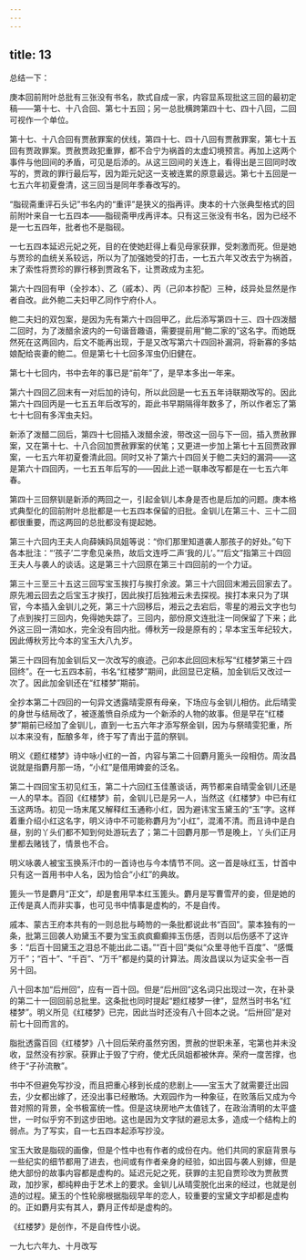 ```yaml
---
---
---
```

title: 13
---




总结一下：

庚本回前附叶总批有三张没有书名，款式自成一家，内容显系现批这三回的最初定稿——第十七、十八合回、第七十五回；另一总批横跨第四十七、四十八回，二回可视作一个单位。

第十七、十八合回有贾赦罪案的伏线，第四十七、四十八回有贾赦罪案，第七十五回有贾政罪案。贾赦贾政犯重罪，都不合宁为祸首的太虚幻境预言。再加上这两个事件与他回间的矛盾，可见是后添的。从这三回间的关连上，看得出是三回同时改写的，贾政的罪行最后写，因为距元妃这一支被连累的原意最远。第七十五回是一七五六年初夏誊清，这三回当是同年季春改写的。

“脂砚斋重评石头记”书名内的“重评”是狭义的指再评。庚本的十六张典型格式的回前附叶来自一七五四本——脂砚斋甲戌再评本。只有这三张没有书名，因为已经不是一七五四年，批者也不是脂砚。

一七五四本延迟元妃之死，目的在使她赶得上看见母家获罪，受刺激而死。但是她与贾珍的血统关系较远，所以为了加强她受的打击，一七五六年又改去宁为祸首，末了索性将贾珍的罪行移到贾政名下，让贾政成为主犯。

第六十四回有甲（全抄本）、乙（戚本）、丙（己卯本抄配）三种，歧异处显然是作者自改。此外鲍二夫妇甲乙同作宁府仆人。

鲍二夫妇的双包案，是因为先有第六十四回甲乙，此后添写第四十三、四十四泼醋二回时，为了泼醋余波内的一句谐音趣语，需要提前用“鲍二家的”这名字。而她既然死在这两回内，后文不能再出现，于是又改写第六十四回补漏洞，将新寡的多姑娘配给丧妻的鲍二。但是第七十七回多浑虫仍旧健在。

第七十七回内，书中去年的事已是“前年”了，是早本多出一年来。

第六十四回乙回末有一对后加的诗句，所以此回是一七五五年诗联期改写的。因此第六十四回丙是一七五五年后改写的，距此书早期隔得年数多了，所以作者忘了第七十七回有多浑虫夫妇。

新添了泼醋二回后，第四十七回插入泼醋余波，带改这一回与下一回，插入贾赦罪案，又在第十七、十八合回加贾赦罪案的伏笔；又更进一步加上第七十五回贾政罪案，一七五六年初夏誊清此回。同时又补了第六十四回关于鲍二夫妇的漏洞——这是第六十四回丙，一七五五年后写的——因此上述一联串改写都是在一七五六年春。

第四十三回祭钏是新添的两回之一，引起金钏儿本身是否也是后加的问题。庚本格式典型化的回前附叶总批都是一七五四本保留的旧批。金钏儿在第三十、三十二回都很重要，而这两回的总批都没有提起她。

第三十六回内王夫人向薛姨妈凤姐等说：“你们那里知道袭人那孩子的好处。”句下各本批注：“‘孩子’二字愈见亲热，故后文连呼二声‘我的儿’。”“后文”指第三十四回王夫人与袭人的谈话。这是第三十六回原在第三十四回前的一个力证。

第三十三至三十五这三回写宝玉挨打与挨打余波。第三十六回回末湘云回家去了。原先湘云回去之后宝玉才挨打，因此挨打后独湘云未去探视。挨打本来只为了琪官，今本插入金钏儿之死，第三十六回移后，湘云之去宕后，零星的湘云文字也匀了点到挨打三回内，免得她失踪了。三回内，部份原文连批注一同保留了下来；此外这三回一清如水，完全没有回内批。傅秋芳一段是原有的；早本宝玉年纪较大，因此傅秋芳比今本的宝玉大八九岁。

第三十四回有加金钏后又一次改写的痕迹。己卯本此回回末标写“红楼梦第三十四回终”。在一七五四本前，书名“红楼梦”期间，此回显已定稿，加金钏后又改过一次了。因此加金钏还在“红楼梦”期前。

全抄本第二十四回的一句异文透露晴雯原有母亲，下场应与金钏儿相仿。此后晴雯的身世与结局改了，被逐羞愤自杀成为一个新添的人物的故事。但是早在“红楼梦”期前已经加了金钏儿，直到一七五六年才添写祭金钏，因为与祭晴雯犯重，所以本来没有，酝酿多年，终于写了青出于蓝的祭钏。

明义《题红楼梦》诗中咏小红的一首，内容与第二十回麝月篦头一段相仿。周汝昌说就是指麝月那一场，“小红”是借用婢妾的泛名。

第二十四回宝玉初见红玉，第二十六回红玉佳蕙谈话，两节都来自晴雯金钏儿还是一人的早本。百回《红楼梦》前，金钏儿已是另一人，当然这《红楼梦》中已有红玉这两场。初见一场末尾又解释红玉通称小红，因为避讳宝玉黛玉的“玉”字。这样着重介绍小红这名字，明义诗中不可能称麝月为“小红”，混淆不清。而且诗中是白昼，别的丫头们都不知到何处游玩去了；第二十回麝月那一节是晚上，丫头们正月里都去赌钱了，情景也不合。

明义咏袭人被宝玉换系汗巾的一首诗也与今本情节不同。这一首是咏红玉，廿首中只有这一首用书中人名，因为恰合“小红”的典故。

篦头一节是麝月“正文”，却是套用早本红玉篦头。麝月是写曹雪芹的妾，但是她的正传是真人而非实事，也可见书中情事是虚构的，不是自传。

戚本、蒙古王府本共有的一则总批与畸笏的一条批都说此书“百回”。蒙本独有的一条，批第三回袭人劝黛玉不要为宝玉疯疯癫癫摔玉伤感，否则以后伤感不了这许多：“后百十回黛玉之泪总不能出此二语。”“百十回”类似“众里寻他千百度”、“感慨万千”；“百十”、“千百”、“万千”都是约莫的计算法。周汝昌误以为证实全书一百另十回。

八十回本加“后卅回”，应有一百十回。但是“后卅回”这名词只出现过一次，在补录的第二十一回回前总批里。这条批也同时提起“题红楼梦一律”，显然当时书名“红楼梦”。明义所见《红楼梦》已完，因此当时还没有八十回本之说。“后卅回”是对前七十回而言的。

脂批透露百回《红楼梦》八十回后荣府虽然穷困，贾赦的世职未革，宅第也并未没收，显然没有抄家。获罪止于毁了宁府，使尤氏凤姐都被休弃。荣府一度苦撑，也终于“子孙流散”。

书中不但避免写抄没，而且把重心移到长成的悲剧上——宝玉大了就需要迁出园去，少女都出嫁了，还没出事已经散场。大观园作为一种象征，在败落后又成为今昔对照的背景，全书极富统一性。但是这块房地产太值钱了，在政治清明的太平盛世，一时似乎穷不到这步田地。这也是因为文字狱的避忌太多，造成一个结构上的弱点。为了写实，自一七五四本起添写抄没。

宝玉大致是脂砚的画像，但是个性中也有作者的成份在内。他们共同的家庭背景与一些纪实的细节都用了进去，也间或有作者亲身的经验，如出园与袭人别嫁，但是绝大部份的故事内容都是虚构的。延迟元妃之死，获罪的主犯自贾珍改为贾赦贾政，加抄家，都纯粹由于艺术上的要求。金钏儿从晴雯脱化出来的经过，也就是创造的过程。黛玉的个性轮廓根据脂砚早年的恋人，较重要的宝黛文字却都是虚构的。正如麝月实有其人，麝月正传却是虚构的。

《红楼梦》是创作，不是自传性小说。

一九七六年九、十月改写